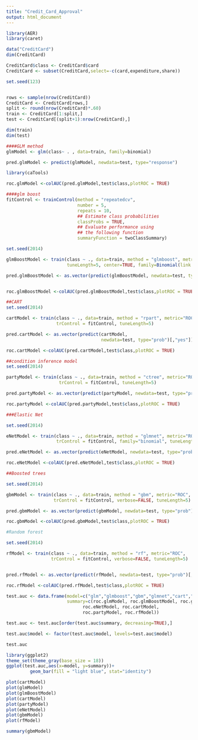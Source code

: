 ```yaml
---
title: "Credit_Card_Approval"
output: html_document
---
```


```r
library(AER)
library(caret)

data("CreditCard")
dim(CreditCard)

CreditCard$class <- CreditCard$card
CreditCard <- subset(CreditCard,select=-c(card,expenditure,share))
```

```r
set.seed(123)


rows <- sample(nrow(CreditCard))
CreditCard <- CreditCard[rows,]
split <- round(nrow(CreditCard)*.60)
train <- CreditCard[1:split,]
test <- CreditCard[(split+1):nrow(CreditCard),]

dim(train)
dim(test)

```

```r
####GLM method
glmModel <- glm(class~ . , data=train, family=binomial)

pred.glmModel <- predict(glmModel, newdata=test, type="response")

library(caTools)

roc.glmModel <-colAUC(pred.glmModel,test$class,plotROC = TRUE)

####glm boost
fitControl <- trainControl(method = "repeatedcv",
                           number = 5,
                           repeats = 10,
                           ## Estimate class probabilities
                           classProbs = TRUE,
                           ## Evaluate performance using 
                           ## the following function
                           summaryFunction = twoClassSummary)

set.seed(2014)

glmBoostModel <- train(class ~ ., data=train, method = "glmboost", metric="ROC", trControl = fitControl,
                       tuneLength=5, center=TRUE, family=Binomial(link = c("logit")))

pred.glmBoostModel <- as.vector(predict(glmBoostModel, newdata=test, type="prob")[,"yes"])


roc.glmBoostModel <-colAUC(pred.glmBoostModel,test$class,plotROC = TRUE)

```

```r
##CART
set.seed(2014)

cartModel <- train(class ~ ., data=train, method = "rpart", metric="ROC",
                   trControl = fitControl, tuneLength=5)

pred.cartModel <- as.vector(predict(cartModel, 
                                    newdata=test, type="prob")[,"yes"])

roc.cartModel <-colAUC(pred.cartModel,test$class,plotROC = TRUE)

```

```r
##condition inference model 
set.seed(2014)

partyModel <- train(class ~ ., data=train, method = "ctree", metric="ROC", 
                    trControl = fitControl, tuneLength=5)

pred.partyModel <- as.vector(predict(partyModel, newdata=test, type="prob")[,"yes"])

roc.partyModel <-colAUC(pred.partyModel,test$class,plotROC = TRUE)

```

```r
###Elastic Net

set.seed(2014)

eNetModel <- train(class ~ ., data=train, method = "glmnet", metric="ROC", 
                   trControl = fitControl, family="binomial", tuneLength=5)

pred.eNetModel <- as.vector(predict(eNetModel, newdata=test, type="prob")[,"yes"])

roc.eNetModel <-colAUC(pred.eNetModel,test$class,plotROC = TRUE)

```


```r
##Boosted trees

set.seed(2014)

gbmModel <- train(class ~ ., data=train, method = "gbm", metric="ROC",
                  trControl = fitControl, verbose=FALSE, tuneLength=5)

pred.gbmModel <- as.vector(predict(gbmModel, newdata=test, type="prob")[,"yes"])

roc.gbmModel <-colAUC(pred.gbmModel,test$class,plotROC = TRUE)

```

```r
#Random forest

set.seed(2014)

rfModel <- train(class ~ ., data=train, method = "rf", metric="ROC", 
                 trControl = fitControl, verbose=FALSE, tuneLength=5)


pred.rfModel <- as.vector(predict(rfModel, newdata=test, type="prob")[,"yes"])

roc.rfModel <-colAUC(pred.rfModel,test$class,plotROC = TRUE)


```

```r
test.auc <- data.frame(model=c("glm","glmboost","gbm","glmnet","cart","ctree","rForest"),
                       summary=c(roc.glmModel, roc.glmBoostModel, roc.gbmModel, 
                             roc.eNetModel, roc.cartModel,
                             roc.partyModel, roc.rfModel))

test.auc <- test.auc[order(test.auc$summary, decreasing=TRUE),]

test.auc$model <- factor(test.auc$model, levels=test.auc$model)

test.auc
```

```r
library(ggplot2)
theme_set(theme_gray(base_size = 18))
ggplot(test.auc,aes(x=model, y=summary))+ 
         geom_bar(fill = "light blue", stat="identity")

plot(cartModel)
plot(glmModel)
plot(glmBoostModel)
plot(cartModel)
plot(partyModel)
plot(eNetModel)
plot(gbmModel)
plot(rfModel)

summary(gbmModel)
```
